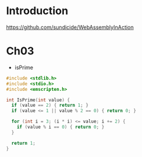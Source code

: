 # Introduction

https://github.com/sundicide/WebAssemblyInAction

# Ch03

* isPrime

```c
#include <stdlib.h>
#include <stdio.h>
#include <emscripten.h>

int IsPrime(int value) {
  if (value == 2) { return 1; }
  if (value <= 1 || value % 2 == 0) { return 0; }

  for (int i = 3; (i * i) <= value; i += 2) {
    if (value % i == 0) { return 0; }
  }

  return 1;
}
```
